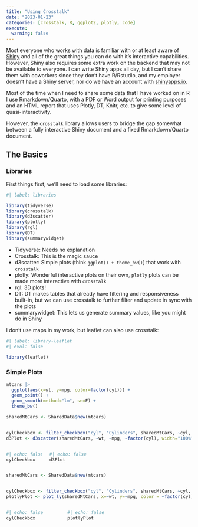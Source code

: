 ```yaml
---
title: "Using Crosstalk"
date: "2023-01-23"
categories: [crosstalk, R, ggplot2, plotly, code]
execute: 
  warning: false
---
```


Most everyone who works with data is familiar with or at least aware of 
  [Shiny](https://shiny.rstudio.com/) and all of the great things you can do
  with it's interactive capabilities. However, Shiny also requires some extra work
  on the backend that may not be available to everyone. I can write Shiny apps
  all day, but I can't share them with coworkers since they don't have R/Rstudio,
  and my employer doesn't have a Shiny server, nor do we have an account with 
  [shinyapps.io](https://www.shinyapps.io/). 
  
Most of the time when I need to share some data that I have worked on in R I use
  Rmarkdown/Quarto, with a PDF or Word output for printing purposes and an HTML
  report that uses Plotly, DT, Knitr, etc. to give some level of quasi-interactivity.
  
However, the `crosstalk` library allows users to bridge the gap somewhat between
  a fully interactive Shiny document and a fixed Rmarkdown/Quarto document.


## The Basics

### Libraries

First things first, we'll need to load some libraries:

```r
#| label: libraries

library(tidyverse)
library(crosstalk)
library(d3scatter)
library(plotly)
library(rgl)
library(DT)
library(summarywidget)

```

 - Tidyverse: Needs no explanation
 - Crosstalk: This is the magic sauce
 - d3scatter: Simple plots (think `ggplot() + theme_bw()`) that work with `crosstalk`
 - plotly: Wonderful interactive plots on their own, `plotly` plots can be made 
    more interactive with `crosstalk`
 - rgl: 3D plots!
 - DT: DT makes tables that already have filtering and responsiveness built-in,
    but we can use crosstalk to further filter and update in sync with the plots
 - summarywidget: This lets us generate summary values, like you might do in Shiny


I don't use maps in my work, but leaflet can also use crosstalk:
```r
#| label: library-leaflet 
#| eval: false

library(leaflet)
```


### Simple Plots


```r
mtcars |> 
  ggplot(aes(x=wt, y=mpg, color=factor(cyl))) +
  geom_point() +
  geom_smooth(method="lm", se=F) +
  theme_bw()
```


```r
sharedMtCars <- SharedData$new(mtcars)


cylCheckbox <- filter_checkbox("cyl", "Cylinders", sharedMtCars, ~cyl, inline=T)
d3Plot <- d3scatter(sharedMtCars, ~wt, ~mpg, ~factor(cyl), width="100%")
```

::: {.columns}

:::: {.column width="20%"}
```r
#| echo: false
cylCheckbox
```
::::

:::: {.column width="80%"}
```r
#| echo: false
d3Plot
```
::::

:::



```r
sharedMtCars <- SharedData$new(mtcars)


cylCheckbox <- filter_checkbox("cyl", "Cylinders", sharedMtCars, ~cyl, inline=T)
plotlyPlot <- plot_ly(sharedMtCars, x=~wt, y=~mpg, color = ~factor(cyl))
```

::: {.columns}

:::: {.column width="30%"}
```r
#| echo: false
cylCheckbox
```
::::

:::: {.column width="70%"}
```r
#| echo: false
plotlyPlot
```
::::

:::


